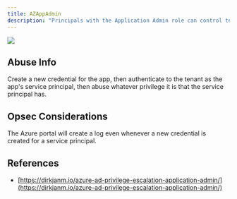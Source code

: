 ---
title: AZAppAdmin
description: "Principals with the Application Admin role can control tenant-resident apps."
---

<img src="/assets/enterprise-AND-community-edition-pill-tag.svg"/> 


## Abuse Info

Create a new credential for the app, then authenticate to the tenant as the app's service principal, then
abuse whatever privilege it is that the service principal has.

## Opsec Considerations

The Azure portal will create a log even whenever a new credential is created for a service principal.

## References

* [https://dirkjanm.io/azure-ad-privilege-escalation-application-admin/](https://dirkjanm.io/azure-ad-privilege-escalation-application-admin/)
